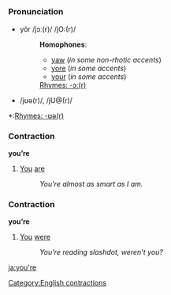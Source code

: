 =={{en}}==
[[Category:English contractions]]
===Pronunciation===
*yôr /jɔː(r)/ /jO:(r)/
*:'''Homophones''':
*:*[[yaw]] (''in some non-rhotic accents'')
*:*[[yore]] (''in some accents'')
*:*[[your]] (''in some accents'')
*:[[Rhymes:English:-ɔː(r)|Rhymes: -ɔː(r)]]
*/jʊə(r)/, /jU@(r)/
<!--*:*[[your]] (''in some accents'') is this a homophone to this pronunciation sometimes?-->
*:[[Rhymes:English:-ʊə(r)|Rhymes: -ʊə(r)]]

===Contraction===
'''you’re''' 

#[[You]] [[are]]
#:''You're almost as smart as I am.''

<!--only add translations if they are contractions too-->

===Contraction===
'''you’re''' 

#[[You]] [[were]]
#:''You're reading slashdot, weren't you?''

[[ja:you're]]